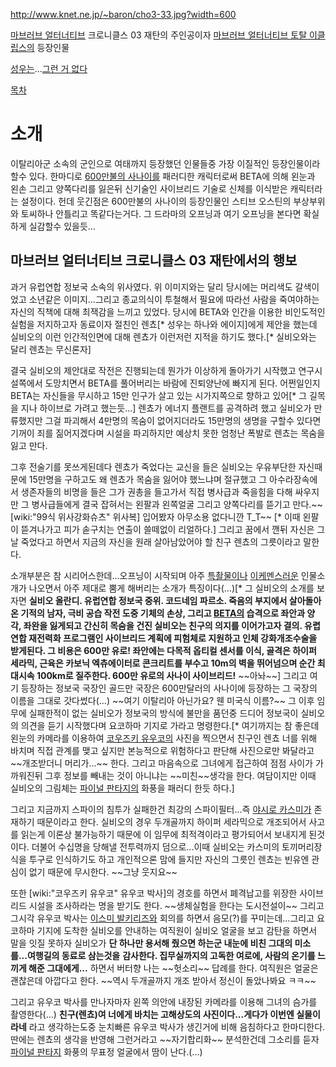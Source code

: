 http://www.knet.ne.jp/~baron/cho3-33.jpg?width=600

[[마브러브 얼터너티브]] 크로니클스 03 재탄의 주인공이자 [[마브러브 얼터너티브 토탈 이클립스]]의 등장인물

[[성우]]는...[[그런 거 없다]]

[[목차]] 

= 소개 = 

이탈리아군 소속의 군인으로 여태까지 등장했던 인물들중 가장 이질적인 등장인물이라 할수 있다. 한마디로 [[600만불의 사나이]]를 패러디한 캐릭터로써 BETA에 의해 왼눈과 왼손 그리고 양쪽다리를 잃은뒤 신기술인 사이브리드 기술로 신체를 이식받은 캐릭터라는 설정이다. 헌데 웃긴점은 600만불의 사나이의 등장인물인 스티브 오스틴의 부상부위와 토씨하나 안틀리고 똑같다는거다. 그 드라마의 오프닝과 여기 오프닝을 본다면 확실하게 실감할수 있을듯...

== 마브러브 얼터너티브 크로니클스 03 재탄에서의 행보 ==

과거 유럽연합 정보국 소속의 위사였다. 위 이미지와는 달리 당시에는 머리색도 갈색이었고 소년같은 이미지...그리고 종교의식이 투철해서 필요에 따라선 사람을 죽여야하는 자신의 직책에 대해 최잭감을 느끼고 있었다. 당시에 BETA와 인간을 이용한 비인도적인 실험을 저지하고자 동료이자 절친인 렌쵸[* 성우는 하나와 에이지]에게 제안을 했는데 실비오의 이런 인간적인면에 대해 렌쵸가 이런저런 지적을 하기도 했다.[* 실비오와는 달리 렌쵸는 무신론자]

결국 실비오의 제안대로 작전은 진행되는데 뭔가가 이상하게 돌아가기 시작했고 연구시설쪽에서 도망치면서 BETA를 풀어버리는 바람에 진퇴양난에 빠지게 된다. 어쩐일인지 BETA는 자신들을 무시하고 15만 인구가 살고 있는 시가지쪽으로 향하고 있어[* 그 길목을 지나 하이브로 가려고 했는듯...] 렌쵸가 에너지 플랜트를 공격하려 했고 실비오가 만류했지만 그걸 파괴해서 4만명의 목숨이 없어지더라도 15만명의 생명을 구할수 있다면 기꺼이 죄를 짊어지겠다며 시설을 파괴하지만 예상치 못한 엄청난 폭발로 렌쵸는 목숨을 잃고 만다. 

그후 전술기를 못쓰게된데다 렌쵸가 죽었다는 교신을 들은 실비오는 우유부단한 자신때문에 15만명을 구하고도 왜 렌쵸가 목숨을 잃어야 했느냐며 절규했고 그 아수라장속에서 생존자들의 비명을 들은 그가 권총을 들고가서 직접 병사급과 죽을힘을 다해 싸우지만 그 병사급들에게 결국 잡혀서는 왼팔과 왼쪽얼굴 그리고 양쪽다리를 뜯기고 만다.~~[wiki:"99식 위사강화슈츠" 위사복] 입어봤자 아무소용 없다니깐 T_T~~ [* 이때 왼팔이 뜯겨나가고 피가 솓구치는 연출이 쓸떼없이 리얼하다.] 그리고 꿈에서 깬뒤 자신은 그날 죽었다고 하면서 지금의 자신을 원래 살아남았어야 할 친구 렌쵸의 그릇이라고 말한다.
  
소개부분은 참 시리어스한데...오프닝이 시작되며 아주 [[특촬물]]이나 [[이케멘]]스러운 인물소개가 나오면서 아주 제대로 뿜게 해버리는 소개가 특징이다(...)[* 그 실비오의 소개를 보자면 '''실비오 올란디. 유럽연합 정보국 중위. 코드네임 파르소. 죽음의 부지에서 살아돌아온 기적의 남자, 극비 공습 작전 도중 기체의 손상, 그리고 [[BETA]]의 습격으로 좌안과 양각, 좌완을 잃게되고 간신히 목숨을 건진 실비오는 친구의 의지를 이어가고자 결의. 유렵연합 재전력화 프로그램인 사이브리드 계획에 피험체로 지원하고 인체 강화개조수술을 받게된다. 그 비용은 600만 유로! 좌안에는 다목적 옵티컬 센서를 이식, 골격은 하이퍼 세라믹, 근육은 카보닉 엑츄에이터로 콘크리트를 부수고 10m의 벽을 뛰어넘으며 순간 최대시속 100km로 질주한다. 600만 유로의 사나이 사이브리드!''' ~~아놔~~] 그리고 여기 등장하는 정보국 국장인 골드만 국장은 600만달러의 사나이에 등장하는 그 국장의 이름을 그대로 갓다썼다(...) ~~여기 이탈리아 아닌가요? 웬 미국식 이름?~~ 그 이후 임무에 실패한적이 없는 실비오가 정보국의 방식에 불만을 품던중 드디어 정보국이 실비오의 의견을 듣기 시작했다며 요코하마 기지로 가라고 명령한다.[* 여기까지는 참 좋은데 왼눈의 카메라를 이용하여 [[코우즈키 유우코]]의 사진을 찍으면서 친구인 렌쵸 너를 위해 바치며 직접 관계를 맺고 싶지만 본능적으로 위험하다고 판단해 사진으로만 봐달라고 ~~개조받더니 머리가...~~ 한다. 그리고 마음속으로 그녀에게 접근하여 점점 사이가 가까워진뒤 그후 정보를 빼내는 것이 아니냐는 ~~미친~~생각을 한다. 여담이지만 이때 실비오의 그림체는 [[파이널 판타지]]의 화풍을 패러디 한듯 하다.] 

그리고 지금까지 스파이의 침투가 실패한건 최강의 스파이필터...즉 [[야시로 카스미]]가 존재하기 때문이라고 한다. 실비오의 경우 두개골까지 하이퍼 세라믹으로 개조되어서 사고를 읽는게 이론상 불가능하기 때문에 이 임무에 최적격이라고 평가되어서 보내지게 된것이다. 더불어 수십명을 당해낼 전투력까지 덤으로...이때 실비오는 카스미의 토끼머리장식을 투구로 인식하기도 하고 개인적으론 맘에 들지만 자신의 그릇인 렌쵸는 빈유엔 관심이 없기 때문에 무시한다. ~~그냥 웃지요~~

또한 [wiki:"코우즈키 유우코" 유우코 박사]의 경호를 하면서 폐격납고를 위장한 사이브리드 시설을 조사하라는 명을 받기도 한다. ~~생체실험을 한다는 도시전설이~~ 그리고 그시각 유우코 박사는 [[이스미 발키리즈]]와 회의를 하면서 음모(?)를 꾸미는데...그리고 요코하마 기지에 도착한 실비오를 안내하는 여직원이 실비오 얼굴을 보고 감탄을 하면서 말을 잇질 못하자 실비오가 '''단 하나만 용서해 줬으면 하는군 내눈에 비친 그대의 미소를...여행길의 동료로 삼는것을''' '''감사한다. 집무실까지의 고독한 여로에, 사람의 온기를 느끼게 해준 그대에게...''' 하면서 버터향 나는 ~~헛소리~~ 답례를 한다. 여직원은 얼굴은 괜찮은데 아깝다고 한다. ~~역시 두개골까지 개조 받아서 정신이 돌았나봐요 ㅋㅋ~~

그리고 유우코 박사를 만나자마자 왼쪽 의안에 내장된 카메라를 이용해 그녀의 슴가를 촬영한다(...) '''친구(렌쵸)여 너에게 바치는 고해상도의 사진이다...게다가 이번엔 실물이라네''' 라고 생각하는도중 눈치빠른 유우코 박사가 생긴거에 비해 음침하다고 한마디한다. 딴에는 렌쵸의 생각을 반영해 그런거라고 ~~자기합리화~~ 분석한건데 그소리를 듣자 [[파이널 판타지]] 화풍의 무표정 얼굴에서 땀이 난다.(...)
